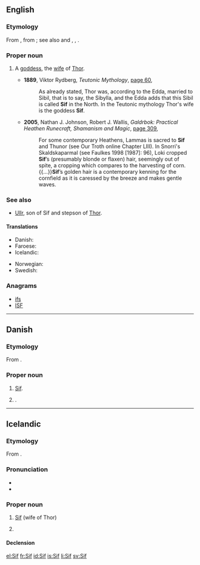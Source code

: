 ==English==
{{wikipedia}}

===Etymology===
From {{etyl|non|en}}, from {{m|non|sif||kindred, kinswoman}}; see also {{etyl|en|-}} and {{etyl|enm|-}} {{m|en|sib||having kinship; kinsmen}}, {{etyl|ang|-}} {{m|ang|sibb||kinship}}, {{etyl|de|-}} {{m|de|Sippe||tribe}}.

===Proper noun===
{{en-proper noun}}

# {{label|en|Norse mythology}} A [[goddess]], the [[wife]] of [[Thor]].
#* '''1889''', Viktor Rydberg, ''Teutonic Mythology'', [http://books.google.com.au/books?id=ZHnXAAAAMAAJ&q=%22sif%22&dq=%22sif%22&hl=en&sa=X&ei=9g40U4aLL4yYlQXYtYGABQ&redir_esc=y page 60],
#*: As already stated, Thor was, according to the Edda, married to Sibil, that is to say, the Sibylla, and the Edda adds that this Sibil is called '''Sif''' in the North. In the Teutonic mythology Thor's wife is the goddess '''Sif'''.
#* '''2005''', Nathan J. Johnson, Robert J. Wallis, ''Galdrbok: Practical Heathen Runecraft, Shamanism and Magic'', [http://books.google.com.au/books?id=iMj51FunVVIC&pg=PA309&dq=%22sif%22&hl=en&sa=X&ei=ggg0U5njMMvbkAXsooHIBw&redir_esc=y#v=onepage&q=%22sif%22&f=false page 309],
#*: For some contemporary Heathens, Lammas is sacred to '''Sif''' and Thunor (see Our Troth online Chapter LIII). In Snorri's Skaldskaparmal (see Faulkes 1998 [1987]: 96), Loki cropped '''Sif'''’s (presumably blonde or flaxen) hair, seemingly out of spite, a cropping which compares to the harvesting of corn.{{...}}'''Sif'''’s golden hair is a contemporary kenning for the cornfield as it is caressed by the breeze and makes gentle waves.

===See also===
* [[Ullr]], son of Sif and stepson of [[Thor]].

====Translations====
{{trans-top|wife of Thor}}
* Danish: {{t|da|Sif}}
* Faroese: {{t|fo|Siv|f}}
* Icelandic: {{t+|is|Sif|f}}
{{trans-mid}}
* Norwegian: {{t+|no|Siv}}
* Swedish: {{t+|sv|Siv}}
{{trans-bottom}}

===Anagrams===
* [[ifs#English|ifs]]
* [[ISF#English|ISF]]

----

==Danish==

===Etymology===
From {{etyl|non|da}} {{m|non|Sif}}.

===Proper noun===
{{head|da|proper noun}}

# {{label|da|Norse mythology}} [[#English|Sif]].
# {{given name|female|lang=da}}.

----

==Icelandic==

===Etymology===
From {{etyl|non|is}} {{m|non|Sif}}.

===Pronunciation===
* {{IPA|/sɪːv/|lang=is}}
* {{rhymes|ɪːv|lang=is}}

===Proper noun===
{{head|is|proper noun|g=f}}

# {{label|is|Norse mythology}} [[#English|Sif]] (wife of Thor)
# {{given name|female|lang=is}}

====Declension====
{{is-decl-noun-f-s1|S|i|f|j=j}}

[[el:Sif]]
[[fr:Sif]]
[[id:Sif]]
[[is:Sif]]
[[li:Sif]]
[[sv:Sif]]